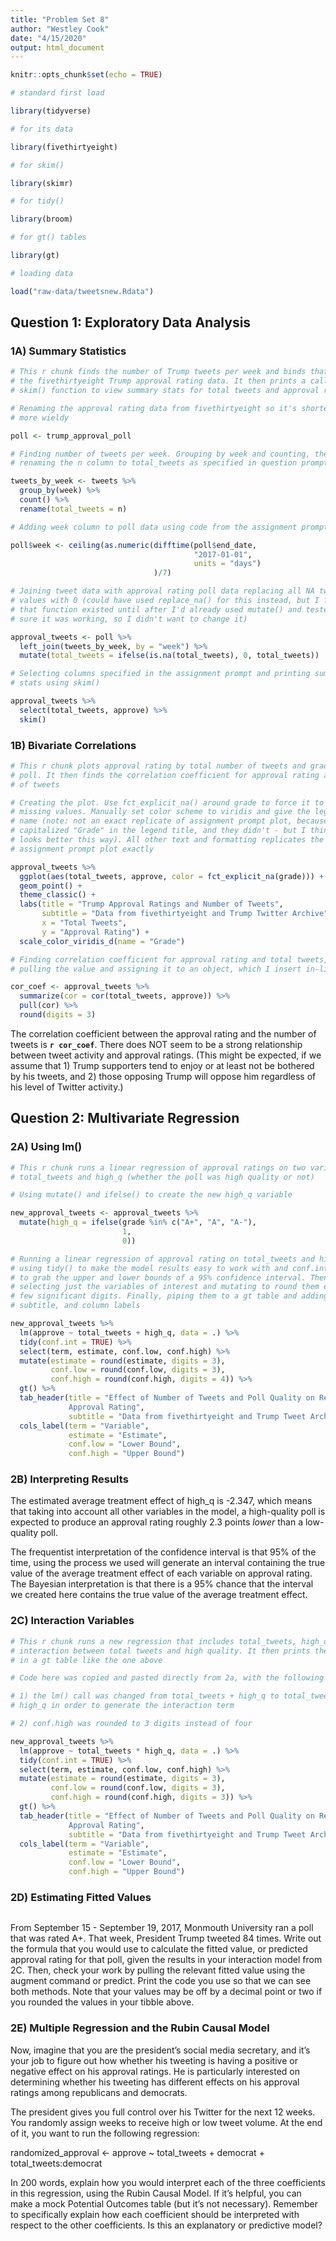 ```yaml
---
title: "Problem Set 8"
author: "Westley Cook"
date: "4/15/2020"
output: html_document
---
```


```r
knitr::opts_chunk$set(echo = TRUE)

# standard first load

library(tidyverse)

# for its data

library(fivethirtyeight)

# for skim()

library(skimr)

# for tidy()

library(broom)

# for gt() tables

library(gt)

# loading data

load("raw-data/tweetsnew.Rdata")

```

## Question 1: Exploratory Data Analysis

### 1A) Summary Statistics

```r

# This r chunk finds the number of Trump tweets per week and binds that data to
# the fivethirtyeight Trump approval rating data. It then prints a call to the
# skim() function to view summary stats for total tweets and approval rating

# Renaming the approval rating data from fivethirtyeight so it's shorter and
# more wieldy

poll <- trump_approval_poll

# Finding number of tweets per week. Grouping by week and counting, then
# renaming the n column to total_tweets as specified in question prompt

tweets_by_week <- tweets %>% 
  group_by(week) %>% 
  count() %>% 
  rename(total_tweets = n)

# Adding week column to poll data using code from the assignment prompt

poll$week <- ceiling(as.numeric(difftime(poll$end_date, 
                                         "2017-01-01", 
                                         units = "days")
                                )/7)

# Joining tweet data with approval rating poll data replacing all NA tweet
# values with 0 (could have used replace_na() for this instead, but I forgot
# that function existed until after I'd already used mutate() and tested to make
# sure it was working, so I didn't want to change it)

approval_tweets <- poll %>% 
  left_join(tweets_by_week, by = "week") %>% 
  mutate(total_tweets = ifelse(is.na(total_tweets), 0, total_tweets))

# Selecting columns specified in the assignment prompt and printing summary
# stats using skim()

approval_tweets %>% 
  select(total_tweets, approve) %>% 
  skim()


```

### 1B) Bivariate Correlations

```r

# This r chunk plots approval rating by total number of tweets and grade of the
# poll. It then finds the correlation coefficient for approval rating and number
# of tweets

# Creating the plot. Use fct_explicit_na() around grade to force it to show
# missing values. Manually set color scheme to viridis and give the legend a
# name (note: not an exact replicate of assignment prompt plot, because I've
# capitalized "Grade" in the legend title, and they didn't - but I think it
# looks better this way). All other text and formatting replicates the
# assignment prompt plot exactly

approval_tweets %>% 
  ggplot(aes(total_tweets, approve, color = fct_explicit_na(grade))) +
  geom_point() +
  theme_classic() +
  labs(title = "Trump Approval Ratings and Number of Tweets",
       subtitle = "Data from fivethirtyeight and Trump Twitter Archive",
       x = "Total Tweets",
       y = "Approval Rating") +
  scale_color_viridis_d(name = "Grade")

# Finding correlation coefficient for approval rating and total tweets, then
# pulling the value and assigning it to an object, which I insert in-line below

cor_coef <- approval_tweets %>% 
  summarize(cor = cor(total_tweets, approve)) %>% 
  pull(cor) %>% 
  round(digits = 3)

```


The correlation coefficient between the approval rating and the number of tweets is **`r cor_coef`**. There does NOT seem to be a strong relationship between tweet activity and approval ratings. (This might be expected, if we assume that 1) Trump supporters tend to enjoy or at least not be bothered by his tweets, and 2) those opposing Trump will oppose him regardless of his level of Twitter activity.)

## Question 2: Multivariate Regression

### 2A) Using lm()

```r

# This r chunk runs a linear regression of approval ratings on two variables,
# total_tweets and high_q (whether the poll was high quality or not)

# Using mutate() and ifelse() to create the new high_q variable

new_approval_tweets <- approval_tweets %>% 
  mutate(high_q = ifelse(grade %in% c("A+", "A", "A-"),
                         1,
                         0))

# Running a linear regression of approval rating on total_tweets and high_q,
# using tidy() to make the model results easy to work with and conf.int = TRUE
# to grab the upper and lower bounds of a 95% confidence interval. Then
# selecting just the variables of interest and mutating to round them each to a
# few significant digits. Finally, piping them to a gt table and adding a title,
# subtitle, and column labels

new_approval_tweets %>% 
  lm(approve ~ total_tweets + high_q, data = .) %>% 
  tidy(conf.int = TRUE) %>% 
  select(term, estimate, conf.low, conf.high) %>% 
  mutate(estimate = round(estimate, digits = 3),
         conf.low = round(conf.low, digits = 3),
         conf.high = round(conf.high, digits = 4)) %>% 
  gt() %>% 
  tab_header(title = "Effect of Number of Tweets and Poll Quality on Reported 
             Approval Rating",
             subtitle = "Data from fivethirtyeight and Trump Tweet Archive") %>% 
  cols_label(term = "Variable",
             estimate = "Estimate",
             conf.low = "Lower Bound",
             conf.high = "Upper Bound")

```

### 2B) Interpreting Results

The estimated average treatment effect of high_q is -2.347, which means that taking into account all other variables in the model, a high-quality poll is expected to produce an approval rating roughly 2.3 points *lower* than a low-quality poll.

The frequentist interpretation of the confidence interval is that 95% of the time, using the process we used will generate an interval containing the true value of the average treatment effect of each variable on approval rating. The Bayesian interpretation is that there is a 95% chance that the interval we created here contains the true value of the average treatment effect.

### 2C) Interaction Variables

```r

# This r chunk runs a new regression that includes total_tweets, high_q, and the
# interaction between total tweets and high quality. It then prints the results
# in a gt table like the one above

# Code here was copied and pasted directly from 2a, with the following edits:

# 1) the lm() call was changed from total_tweets + high_q to total_tweets *
# high_q in order to generate the interaction term

# 2) conf.high was rounded to 3 digits instead of four

new_approval_tweets %>% 
  lm(approve ~ total_tweets * high_q, data = .) %>% 
  tidy(conf.int = TRUE) %>% 
  select(term, estimate, conf.low, conf.high) %>% 
  mutate(estimate = round(estimate, digits = 3),
         conf.low = round(conf.low, digits = 3),
         conf.high = round(conf.high, digits = 3)) %>% 
  gt() %>% 
  tab_header(title = "Effect of Number of Tweets and Poll Quality on Reported 
             Approval Rating",
             subtitle = "Data from fivethirtyeight and Trump Tweet Archive") %>% 
  cols_label(term = "Variable",
             estimate = "Estimate",
             conf.low = "Lower Bound",
             conf.high = "Upper Bound")

```

### 2D) Estimating Fitted Values

```r



```

From September 15 - September 19, 2017, Monmouth University ran a poll that was rated A+. That week, President Trump tweeted 84 times. Write out the formula that you would use to calculate the fitted value, or predicted approval rating for that poll, given the results in your interaction model from 2C. Then, check your work by pulling the relevant fitted value using the augment command or predict. Print the code you use so that we can see both methods. Note that your values may be off by a decimal point or two if you rounded the values in your tibble above.

### 2E) Multiple Regression and the Rubin Causal Model

Now, imagine that you are the president’s social media secretary, and it’s your job to figure out how whether his tweeting is having a positive or negative effect on his approval ratings. He is particularly interested on determining whether his tweeting has different effects on his approval ratings among republicans and democrats.

The president gives you full control over his Twitter for the next 12 weeks. You randomly assign weeks to receive high or low tweet volume. At the end of it, you want to run the following regression:

randomized_approval <- approve ~ total_tweets + democrat + total_tweets:democrat

In 200 words, explain how you would interpret each of the three coefficients in this regression, using the Rubin Causal Model. If it’s helpful, you can make a mock Potential Outcomes table (but it’s not necessary). Remember to specifically explain how each coefficient should be interpreted with respect to the other coefficients. Is this an explanatory or predictive model?


